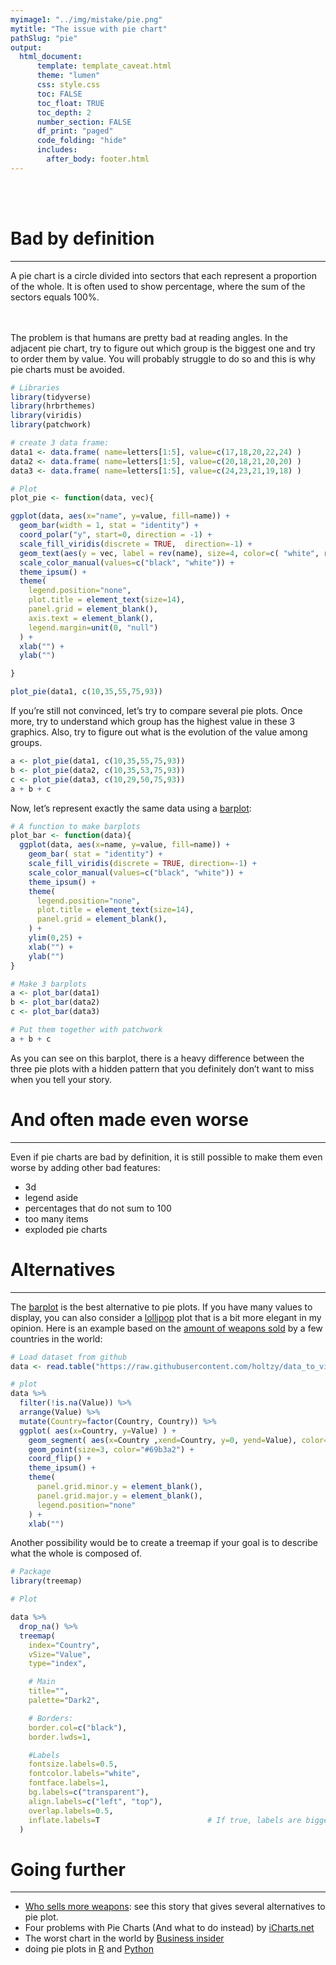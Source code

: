 ```yaml
---
myimage1: "../img/mistake/pie.png"
mytitle: "The issue with pie chart"
pathSlug: "pie"
output:
  html_document:
      template: template_caveat.html
      theme: "lumen"
      css: style.css
      toc: FALSE
      toc_float: TRUE
      toc_depth: 2
      number_section: FALSE
      df_print: "paged"
      code_folding: "hide"
      includes:
        after_body: footer.html
---
```


<br><br>
<div class="mycontent">


# Bad by definition
***

A pie chart is a circle divided into sectors that each represent a proportion of the whole. It is often used to show percentage, where the sum of the sectors equals 100%.


<div class = "row">
<div class = "col-md-6">
<br><br>
The problem is that humans are pretty bad at reading angles. In the adjacent pie chart, try to figure out which group is the biggest one and try to order them by value. You will probably struggle to do so and this is why pie charts must be avoided.
</div>
<div class = "col-md-6">

```r
# Libraries
library(tidyverse)
library(hrbrthemes)
library(viridis)
library(patchwork)

# create 3 data frame:
data1 <- data.frame( name=letters[1:5], value=c(17,18,20,22,24) )
data2 <- data.frame( name=letters[1:5], value=c(20,18,21,20,20) )
data3 <- data.frame( name=letters[1:5], value=c(24,23,21,19,18) )

# Plot
plot_pie <- function(data, vec){

ggplot(data, aes(x="name", y=value, fill=name)) +
  geom_bar(width = 1, stat = "identity") +
  coord_polar("y", start=0, direction = -1) +
  scale_fill_viridis(discrete = TRUE,  direction=-1) +
  geom_text(aes(y = vec, label = rev(name), size=4, color=c( "white", rep("black", 4)))) +
  scale_color_manual(values=c("black", "white")) +
  theme_ipsum() +
  theme(
    legend.position="none",
    plot.title = element_text(size=14),
    panel.grid = element_blank(),
    axis.text = element_blank(),
    legend.margin=unit(0, "null")
  ) +
  xlab("") +
  ylab("")

}

plot_pie(data1, c(10,35,55,75,93))
```
</div>
</div>



If you're still not convinced, let's try to compare several pie plots. Once more, try to understand which group has the highest value in these 3 graphics. Also, try to figure out what is the evolution of the value among groups.

```r
a <- plot_pie(data1, c(10,35,55,75,93))
b <- plot_pie(data2, c(10,35,53,75,93))
c <- plot_pie(data3, c(10,29,50,75,93))
a + b + c
```

Now, let's represent exactly the same data using a [barplot](https://www.data-to-viz.com/graph/barplot.html):
```r
# A function to make barplots
plot_bar <- function(data){
  ggplot(data, aes(x=name, y=value, fill=name)) +
    geom_bar( stat = "identity") +
    scale_fill_viridis(discrete = TRUE, direction=-1) +
    scale_color_manual(values=c("black", "white")) +
    theme_ipsum() +
    theme(
      legend.position="none",
      plot.title = element_text(size=14),
      panel.grid = element_blank(),
    ) +
    ylim(0,25) +
    xlab("") +
    ylab("")
}

# Make 3 barplots
a <- plot_bar(data1)
b <- plot_bar(data2)
c <- plot_bar(data3)

# Put them together with patchwork
a + b + c
```

As you can see on this barplot, there is a heavy difference between the three pie plots with a hidden pattern that you definitely don't want to miss when you tell your story.


# And often made even worse
***
Even if pie charts are bad by definition, it is still possible to make them even worse by adding other bad features:

- 3d
- legend aside
- percentages that do not sum to 100
- too many items
- exploded pie charts




# Alternatives
***
The [barplot](https://www.data-to-viz.com/graph/barplot.html) is the best alternative to pie plots. If you have many values to display, you can also consider a [lollipop](https://www.data-to-viz.com/graph/lollipop.html) plot that is a bit more elegant in my opinion. Here is an example based on the [amount of weapons sold](http://www.data-to-viz.com/story/OneNumOneCat.html) by a few countries in the world:

```r
# Load dataset from github
data <- read.table("https://raw.githubusercontent.com/holtzy/data_to_viz/master/Example_dataset/7_OneCatOneNum.csv", header=TRUE, sep=",")

# plot
data %>%
  filter(!is.na(Value)) %>%
  arrange(Value) %>%
  mutate(Country=factor(Country, Country)) %>%
  ggplot( aes(x=Country, y=Value) ) +
    geom_segment( aes(x=Country ,xend=Country, y=0, yend=Value), color="grey") +
    geom_point(size=3, color="#69b3a2") +
    coord_flip() +
    theme_ipsum() +
    theme(
      panel.grid.minor.y = element_blank(),
      panel.grid.major.y = element_blank(),
      legend.position="none"
    ) +
    xlab("")
```


Another possibility would be to create a treemap if your goal is to describe what the whole is composed of.
```r
# Package
library(treemap)

# Plot

data %>%
  drop_na() %>%
  treemap(  
    index="Country",
    vSize="Value",
    type="index",

    # Main
    title="",
    palette="Dark2",

    # Borders:
    border.col=c("black"),
    border.lwds=1,

    #Labels
    fontsize.labels=0.5,
    fontcolor.labels="white",
    fontface.labels=1,
    bg.labels=c("transparent"),
    align.labels=c("left", "top"),
    overlap.labels=0.5,
    inflate.labels=T                        # If true, labels are bigger when rectangle is bigger.
  )
```


# Going further
***

- [Who sells more weapons](http://www.data-to-viz.com/story/OneNumOneCat.html): see this story that gives several alternatives to pie plot.
- Four problems with Pie Charts (And what to do instead) by [iCharts.net](https://icharts.net/blog/data-visualization-guides/4-problems-pie-charts-instead)
- The worst chart in the world by [Business insider](https://www.businessinsider.com.au/pie-charts-are-the-worst-2013-6?r=US&IR=T)
- doing pie plots in [R](https://www.r-graph-gallery.com/pie-plot/) and [Python](https://python-graph-gallery.com/pie-plot/)


<br>



</div>